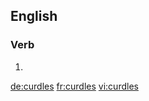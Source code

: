 
==English==

===Verb===
{{head|en}}

# {{en-third-person singular of|curdle}}

[[de:curdles]]
[[fr:curdles]]
[[vi:curdles]]
